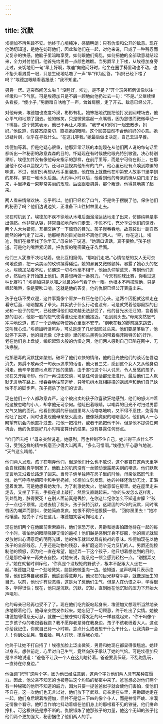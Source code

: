 ```yaml
---
---
---
```

title: 沉默
---




埃德加不再焦躁不安。他终于心境纯净，感情明朗：只有仇恨和公开的敌意。现在他确切知道，是他在妨碍他们，因此和他们在一起，对他来说，已成了一种残忍而又复杂的快感。他脑子里暗暗享受，如何跟他们捣乱，如何把他的全部敌意凝结起来，全力对付他们。他首先给男爵一点颜色瞧瞧。当男爵早上下楼，从埃德加身旁走过，亲切地用一句“早上好啊，埃迪”向他问好时，他坐在圈手椅里动也不动，也不抬头看男爵一眼，只是生硬地咕噜了一声“早”作为回答。“妈妈已经下楼了吗？”埃德加眼睛看着报纸：“我不知道。”

男爵一愣。这突然间怎么啦？“没睡好，埃迪，是不是？”开个玩笑照例该像以往一样缓和一下气氛，可是埃德加只是不屑一顾地向他扔过去一句：“不是。”又继续埋头看报。“傻小子。”男爵暗自咕噜了一声，耸耸肩膀，走了开去。敌意已经公开。

对他母亲，埃德加也态度冷漠，彬彬有礼。她笨拙地试图把他打发到网球场去，他心平气和地顶了回去。他的微笑，只是微微翕起一点嘴唇，因为怨恨而微微牵动一下嘴唇，这个微笑表示，他已不再让人欺骗。“我宁可和你们一起去散步，妈妈。”他说道，假装态度亲切，直视她的眼睛。这个回答显然不合他妈妈的心意。她迟疑片刻，似乎在寻找什么。“在这儿等我。”她最后做出决定，自己去进早餐。

埃德加等着。但是他疑心很重，他那异常活跃的本能现在从他们两人说的每句话里都听出一种秘密的敌意森森的目的。怀疑现在有时候使他眼光特别敏锐，决心特别果断。埃德加并没有像他母亲指示的那样，在前厅里等，而是宁可待在街上，在那里他不仅可以监视大门，还可以监视其他所有的门户。他心里已经有点嗅到欺骗的味道。不过，他们别再想从他手里溜走。他在街上就像他在印第安人故事书里学到的那样，躲在一堆木头后面。大约半小时以后，他看到他的母亲的确从边门走了出来，手里捧着一束非常美丽的玫瑰，后面跟着男爵，那个叛徒，他得意地笑了起来。

两人看来情绪欢快、忘乎所以。他们已经松了口气，不是终于摆脱了他，保住他们的秘密了吗？他们边说边笑，正准备下山往树林里走去。

现在时机到了。埃德加不疾不徐地从木堆后面溜溜达达地走了出来，仿佛纯粹是事出偶然。他非常从容，非常自如地向他们走去，不慌不忙，充分享受他们的惊讶。两个人大为错愕，互相交换了一下惊奇的目光。孩子慢吞吞地，故意装出一副自然而然的神气走了过来，他那嘲弄的目光始终不离他们两人。“啊，你在这儿，埃迪，我们在楼里找了你半天。”母亲终于说道。“她满口谎话，真不要脸。”孩子想道。可是他的嘴唇紧闭着，把仇恨的秘密藏在牙齿后面。

他们三人犹豫不决地站着，彼此互相窥伺。“那咱们走吧。”心情恼怒的女人无可奈何地说道，把一朵美丽的玫瑰揉得稀烂。她的鼻翼又微微颤抖，暴露了她心头的怒火。埃德加站着不动，仿佛这一切与他毫不相干，他抬头仰望蓝天，等到他们迈步，然后他才开始跟上他们。男爵想再做一番努力。“今天有网球比赛，你看过这种比赛吗？”埃德加只是以嗤之以鼻的神气看了他一眼。他根本不再搭理他，只是噘起嘴唇，像是要吹口哨。这就是他的答复。他的仇恨已经公开表露出来。

孩子在场不受欢迎，这件事竟像个噩梦一样压在他们心头。这两个囚犯就这样走在看守后面，暗暗握紧了拳头。其实孩子什么行动也没有，可是就凭着他那窥探的目光和一股子的怨气，已经使得他们越来越无法忍受了。他的目光水汪汪的，含着愤怒的泪水，他那一脸的怨气使得谁也无法和他接近。“走到前头去。”母亲突然怒气冲冲地说道，孩子一个劲地偷听使她心里很不安宁。“别老在我的脚前跳来跳去，这叫我心烦。”埃德加听话照办，可总是走了几步就回过头来。他们要是落后了，他就停下来等，他的目光像《浮士德》里的那头黑狗似的带着梅菲斯特[9]的奸诈，老在他们身上盘旋，编织起烈火般的仇恨之网，他们两人感到自己已陷在网中，无法挣脱。

他那恶毒的沉默犹如酸剂，破坏了他们欢快的情绪，他的目光使他们的谈话在唇边消失。男爵不敢再说一句表示追求的话语，他火冒三丈，感到这个女人又从他身边滑走。他辛辛苦苦地点燃了她的激情，由于害怕这个叫人讨厌、令人反感的孩子，现在又开始冷却。他们一再试图交谈，可是任何谈话都无法进行。最后他们三人默默无言地在路上，慢吞吞地往前迈步，只听见树木互相碰撞的飒飒声和他们自己怏怏不乐的脚步声。孩子扼杀了他们的谈话。

现在他们三个人都敌意森严。这个被出卖的孩子欣喜欲狂地感到，他们的怒火冲着他这被忽略的小人，却拿他无可奈何。他眨巴着眼睛，以嘲弄的目光不时扫过男爵又气又恼的面孔。他看到男爵的牙齿缝里骂人话咯咯地响，又不得不忍住，免得向他吐了出来，同时也发现他母亲怒火高涨，便像妖魔似的暗暗高兴。他们两人一心盼望有机会向他直扑过去，把他一把推开，或者干脆把他干掉。但是他不提供任何机会，他的仇恨是好几小时精密算计的结果，没有暴露任何弱点。

“咱们回去吧！”母亲突然说道。她感到，再也控制不住自己，她非得干点什么不可，受到这样的精神折磨至少得大叫两声。“多么可惜啊。”埃德加平心静气地说， “天气这么晴朗。”

他们两人发现，孩子在嘲弄他们，但是他们什么也不敢说，这个暴君在这两天里学会自我控制真学到家了。他脸上的肌肉没有一丝颤动泄露那尖刻的嘲讽。他们默默无言地又沿着长路走了回来。当母子俩单独待在房子里的时候，母亲依然怒气未消。她气呼呼地把阳伞和手套扔掉，埃德加立刻发现，她的神经还激动无比，正渴望着发泄。可是他想看她发作。为了刺激她发火，他故意留在房里。她在屋里走来走去，又坐了下去，手指在桌上敲打，然后又直跳起来。“你的头发怎么这样乱，到处乱跑，脏得要死！在别人面前真是丢脸。在你这年纪你怎么不知道害臊？”孩子一点也不顶嘴，走过去梳了梳头。孩子保持沉默，这顽固的冷冷的沉默，同时嘴唇因为嘲弄而颤抖，使她简直发疯。她恨不得把他狠揍一顿。“回你房里去！”她冲他嚷道。她受不了他在这儿，埃德加笑容可掬地走了。

现在他们两个在他面前索索直抖，他们惊恐万状，男爵和她害怕跟他待在一起的每个小时，害怕他的眼睛强硬无情的逼视！他们越是感到浑身不舒服，他的目光就越发放射出心满意足的明亮光辉，他的快乐就越发具有挑战的意味。埃德加现在以他孩子的全部残忍，几乎还是动物的残忍，来折磨这两个无力反抗的人。男爵还能控制他的愤怒，因为他一直在希望，能捉弄一下这个孩子，他只想着想达到的目的。但是那位母亲一再失去自控。对她来说，能吼他一顿会感到轻松一点。“别摆弄叉子。”她在就餐时训斥他，“你真是个没规矩的野孩子，根本不配跟大人坐在一起。”埃德加只是一个劲地微笑，脑袋微微歪向一边。他知道，这声吼叫只表示绝望，他们这样自我暴露，他感到得意非凡。他现在的目光非常平静，就像是医生的目光。以前，他也许有些恶毒，这是为了惹他们生气，但是人在仇恨之中，学得很多，学得很快；现在，他只是沉默，沉默，沉默，直到她在他沉默的压力下开始大声吼叫。

他的母亲已经再也受不了了。现在他们吃完饭站起身来，埃德加又想理所当然地亲热地跟着他们，他母亲突然发作起来。她忘记了一切顾忌，终于吐出了实情。她被埃德加缠得忍无可忍，就像一匹被苍蝇叮得发狂的马一样暴跳起来，“你干吗像个三岁孩子似的老跟着我跑？我不愿你老是待在我身边。孩子不该老缠着大人。这点你给我记住，你就自己待一小时嘛。念点什么或者想干什么干什么，让我清静一会儿！你到处乱晃，苦着脸，叫人讨厌，搅得我心烦。”

他终于让她不打自招了！埃德加脸上泛出微笑，男爵和她现在都显得很尴尬。她转过身去，想往前走，心里对自己生气，竟然向孩子承认了她的气恼。可是埃德加只是冷冷地说道：“爸爸不让我一个人在这儿瞎待着。爸爸要我保证，不乱跑乱玩，一直待在你身边。”

他强调“爸爸”这两个字，因为他已经注意到，这两个字对他们两人具有某种震慑力。因此，他父亲不知怎的也被卷进这个灼热的秘密中来了。爸爸想必对他们两个有一种秘密的他所不知道的威力，因为只要一提爸爸似乎就会使他们害怕，使他们不自在。这一次他们也无言以对，他们放下了武器。母亲走在头里，男爵跟她走在一起。他们身后跟着埃德加，但并不是低三下四的像个仆人，而是神情严峻、冷漠无情像个看守。他叮当作响地抖动着缠在他们身上的那根看不见的铁链，他们拼命挣扎，可这根铁链是挣不断的。仇恨锻炼了他那孩子的力量，他这个无知的孩子比他们两个更加强大，秘密捆住了他们两人的手。
